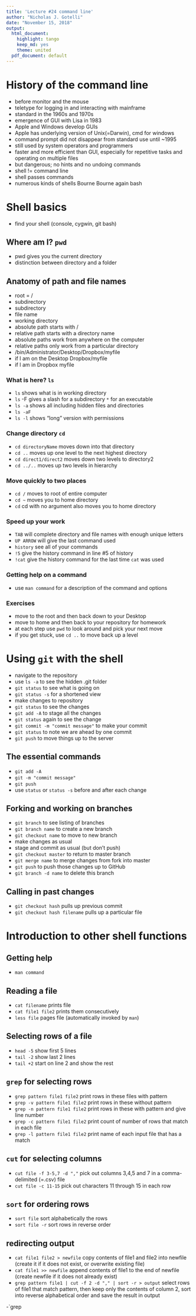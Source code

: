 ---
title: 'Lecture #24 command line'
author: "Nicholas J. Gotelli"
date: "November 15, 2018"
output:
  html_document:
    highlight: tango
    keep_md: yes
    theme: united
  pdf_document: default
---
# History of the command line
- before monitor and the mouse
- teletype for logging in and interacting with mainframe
- standard in the 1960s and 1970s
- emergence of GUI with Lisa in 1983
- Apple and Windows develop GUIs
- Apple has underlying version of Unix(=Darwin), cmd for windows
- command prompt did not disappear from standard use until ~1995 
- still used by system operators and programmers
- faster and more efficient than GUI, especially for repetitive tasks and operating on multiple files
- but dangerous; no hints and no undoing commands
- shell != command line
- shell passes commands
- numerous kinds of shells Bourne Bourne again bash

# Shell basics
- find your shell (console, cygwin, git bash)

## Where am I? `pwd`
- pwd gives you the current directory
- distinction between directory and a folder

## Anatomy of path and file names
- root = /
- subdirectory
- subdirectory
- file name
- working directory
- absolute path starts with /
- relative path starts with a directory name
- absolute paths work from anywhere on the computer
- relative paths only work from a particular directory
- /bin/Administrator/Desktop/Dropbox/myfile
- if I am on the Desktop Dropbox/myfile
- if I am in Dropbox myfile

### What is here? `ls`
- `ls` shows what is in working directory
- `ls` -F gives a slash for a subdirectory `*` for an executable
- `ls -a` shows all including hidden files and directories
- `ls -aF`
- `ls -l` shows "long" version with permissions

### Change directory `cd`
- `cd directoryName` moves down into that directory
- `cd ..` moves up one level to the next highest directory
- `cd direct1/direct2` moves down two levels to directory2
- `cd ../..` moves up two levels in hierarchy

### Move quickly to two places
- `cd /` moves to root of entire computer
- `cd ~` moves you to home directory
- `cd `  cd with no argument also moves you to home directory


### Speed up your work
- `TAB` will complete directory and file names with enough unique letters
- `UP ARROW` will give the last command used
- `history` see all of your commands
- `!5` give the history command in line #5 of history
- `!cat` give the history command for the last time `cat` was used

### Getting help on a command
- use `man command` for a description of the command and options

### Exercises
- move to the root and then back down to  your Desktop
- move to home and then back to your repository for homework
- at each step use `pwd` to look around and pick your next move
- if you get stuck, use `cd ..` to move back up a level

# Using `git` with the shell
- navigate to the repository
- use `ls -a` to see the hidden .git folder
- `git status` to see what is going on
- `git status -s` for a shortened view
- make changes to repository
- `git status` to see the changes
- `git add -A` to stage all the changes
- `git status` again to see the change
- `git commit -m "commit message"` to make your commit
- `git status` to note we are ahead by one commit
- `git push` to move things up to the server

## The essential commands
- `git add -A`
- `git -m "commit message"`
- `git push`
- use `status` or `status -s` before and after each change

## Forking and working on branches
- `git branch` to see listing of branches
- `git branch name` to create a new branch
- `git checkout name` to move to new branch
- make changes as usual
- stage and commit as usual (but don't push)
- `git checkout master` to return to master branch
- `git merge name` to merge changes from fork into master
- `git push` to push those changes up to GitHub
- `git branch -d name` to delete this branch

## Calling in past changes
- `git checkout hash` pulls up previous commit
- `git checkout hash filename` pulls up a particular file

# Introduction to other shell functions

## Getting help
- `man command`

## Reading a file
- `cat filename` prints file
- `cat file1 file2` prints them consecutively
- `less file` pages file (automatically invoked by `man`)

## Selecting rows of a file
- `head -5` show first 5 lines
- `tail -2` show last 2 lines
- `tail +2` start on line 2 and show the rest

## `grep` for selecting rows
- `grep pattern file1 file2` print rows in these files with pattern
- `grep -v pattern file1 file2` print rows in these without pattern 
- `grep -n pattern file1 file2` print rows in these with pattern and give line number
- `grep -c pattern file1 file2` print count of number of rows that match in each file
- `grep -l pattern file1 file2` print name of each input file that has a match

## `cut` for selecting columns
- `cut file -f 3-5,7 -d ","` pick out columns 3,4,5 and 7 in a comma-delimited (=.csv) file 
- `cut file -c 11-15` pick out characters 11 through 15 in each row

## `sort` for ordering rows
- `sort file` sort alphabetically the rows
- `sort file -r` sort rows in reverse order

## redirecting output

- `cat file1 file2 > newfile` copy contents of file1 and file2 into newfile (create it if it does not exist, or overwrite existing file)
- `cat file1 >> newfile` append contents of file1 to the end of newfile (create newfile if it does not already exist)
- `grep pattern file1 | cut -f 2 -d "," | sort -r > output` select rows of file1 that match pattern, then keep only the contents of column 2, sort into reverse alphabetical order and save the result in output


-`grep 
